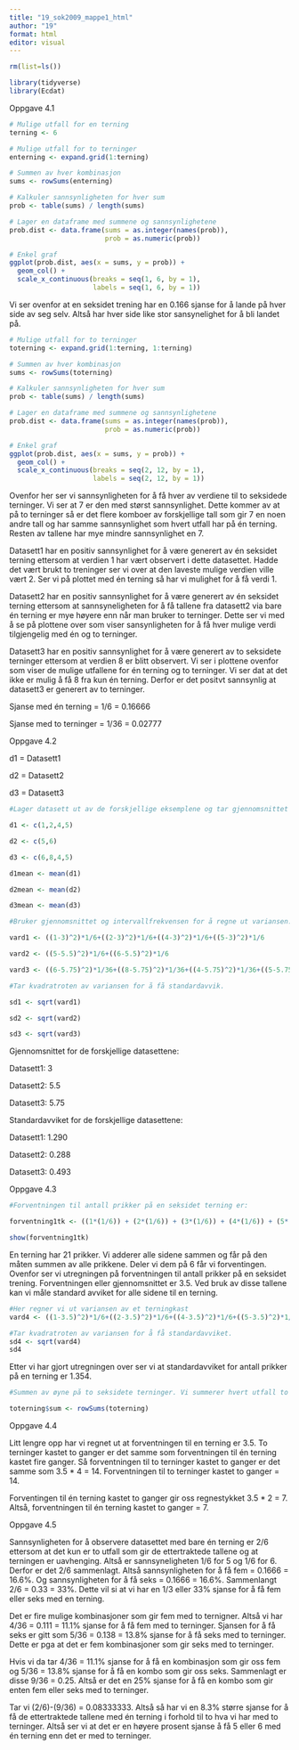 ---
title: "19_sok2009_mappe1_html"
author: "19"
format: html
editor: visual
---

```{r}

rm(list=ls())

library(tidyverse)
library(Ecdat)
```

Oppgave 4.1

```{r}

# Mulige utfall for en terning
terning <- 6

# Mulige utfall for to terninger
enterning <- expand.grid(1:terning)

# Summen av hver kombinasjon
sums <- rowSums(enterning)

# Kalkuler sannsynligheten for hver sum
prob <- table(sums) / length(sums)

# Lager en dataframe med summene og sannsynlighetene
prob.dist <- data.frame(sums = as.integer(names(prob)),
                        prob = as.numeric(prob))

# Enkel graf
ggplot(prob.dist, aes(x = sums, y = prob)) +
  geom_col() +
  scale_x_continuous(breaks = seq(1, 6, by = 1), 
                     labels = seq(1, 6, by = 1))
```

Vi ser ovenfor at en seksidet trening har en 0.166 sjanse for å lande på hver side av seg selv. Altså har hver side like stor sansynelighet for å bli landet på.

```{r}

# Mulige utfall for to terninger
toterning <- expand.grid(1:terning, 1:terning)

# Summen av hver kombinasjon
sums <- rowSums(toterning)

# Kalkuler sannsynligheten for hver sum
prob <- table(sums) / length(sums)

# Lager en dataframe med summene og sannsynlighetene
prob.dist <- data.frame(sums = as.integer(names(prob)),
                        prob = as.numeric(prob))

# Enkel graf
ggplot(prob.dist, aes(x = sums, y = prob)) +
  geom_col() +
  scale_x_continuous(breaks = seq(2, 12, by = 1), 
                     labels = seq(2, 12, by = 1))
```

Ovenfor her ser vi sannsynligheten for å få hver av verdiene til to seksidede terninger. Vi ser at 7 er den med størst sannsynlighet. Dette kommer av at på to terninger så er det flere komboer av forskjellige tall som gir 7 en noen andre tall og har samme sannsynlighet som hvert utfall har på én terning. Resten av tallene har mye mindre sannsynlighet en 7.

Datasett1 har en positiv sannsynlighet for å være generert av én seksidet terning ettersom at verdien 1 har vært observert i dette datasettet. Hadde det vært brukt to treninger ser vi over at den laveste mulige verdien ville vært 2. Ser vi på plottet med én terning så har vi mulighet for å få verdi 1.

Datasett2 har en positiv sannsynlighet for å være generert av én seksidet terning ettersom at sannsyneligheten for å få tallene fra datasett2 via bare én terning er mye høyere enn når man bruker to terninger. Dette ser vi med å se på plottene over som viser sansynligheten for å få hver mulige verdi tilgjengelig med én og to terninger.

Datasett3 har en positiv sannsynlighet for å være generert av to seksidete terninger ettersom at verdien 8 er blitt observert. Vi ser i plottene ovenfor som viser de mulige utfallene for én terning og to terninger. Vi ser dat at det ikke er mulig å få 8 fra kun én terning. Derfor er det positvt sannsynlig at datasett3 er generert av to terninger.

Sjanse med én terning = 1/6 = 0.16666

Sjanse med to terninger = 1/36 = 0.02777

Oppgave 4.2

d1 = Datasett1

d2 = Datasett2

d3 = Datasett3

```{r}

#Lager datasett ut av de forskjellige eksemplene og tar gjennomsnittet av dem.

d1 <- c(1,2,4,5)

d2 <- c(5,6)

d3 <- c(6,8,4,5)

d1mean <- mean(d1)

d2mean <- mean(d2)

d3mean <- mean(d3)
```

```{r}

#Bruker gjennomsnittet og intervallfrekvensen for å regne ut variansen.

vard1 <- ((1-3)^2)*1/6+((2-3)^2)*1/6+((4-3)^2)*1/6+((5-3)^2)*1/6

vard2 <- ((5-5.5)^2)*1/6+((6-5.5)^2)*1/6

vard3 <- ((6-5.75)^2)*1/36+((8-5.75)^2)*1/36+((4-5.75)^2)*1/36+((5-5.75)^2)*1/36
```

```{r}

#Tar kvadratroten av variansen for å få standardavvik.

sd1 <- sqrt(vard1)

sd2 <- sqrt(vard2)

sd3 <- sqrt(vard3)
```

Gjennomsnittet for de forskjellige datasettene:

Datasett1: 3

Datasett2: 5.5

Datasett3: 5.75

Standardavviket for de forskjellige datasettene:

Datasett1: 1.290

Datasett2: 0.288

Datasett3: 0.493

Oppgave 4.3

```{r}
#Forventningen til antall prikker på en seksidet terning er:

forventning1tk <- ((1*(1/6)) + (2*(1/6)) + (3*(1/6)) + (4*(1/6)) + (5*(1/6)) + (6*(1/6)))

show(forventning1tk)
```

En terning har 21 prikker. Vi adderer alle sidene sammen og får på den måten summen av alle prikkene. Deler vi dem på 6 får vi forventingen. Ovenfor ser vi utregningen på forventningen til antall prikker på en seksidet trening. Forventningen eller gjennomsnittet er 3.5. Ved bruk av disse tallene kan vi måle standard avviket for alle sidene til en terning.

```{r}
#Her regner vi ut variansen av et terningkast
vard4 <- ((1-3.5)^2)*1/6+((2-3.5)^2)*1/6+((4-3.5)^2)*1/6+((5-3.5)^2)*1/6

#Tar kvadratroten av variansen for å få standardavviket.
sd4 <- sqrt(vard4)
sd4
```

Etter vi har gjort utregningen over ser vi at standardavviket for antall prikker på en terning er 1.354.

```{r}
#Summen av øyne på to seksidete terninger. Vi summerer hvert utfall to terninger kan gi.

toterning$sum <- rowSums(toterning)
```

Oppgave 4.4

Litt lengre opp har vi regnet ut at forventningen til en terning er 3.5. To terninger kastet to ganger er det samme som forventningen til én terning kastet fire ganger. Så forventningen til to terninger kastet to ganger er det samme som 3.5 \* 4 = 14. Forventningen til to terninger kastet to ganger = 14.

Forventingen til én terning kastet to ganger gir oss regnestykket 3.5 \* 2 = 7. Altså, forventningen til én terning kastet to ganger = 7.

Oppgave 4.5

Sannsynligheten for å observere datasettet med bare én terning er 2/6 ettersom at det kun er to utfall som gir de ettertraktede tallene og at terningen er uavhenging. Altså er sannsyneligheten 1/6 for 5 og 1/6 for 6. Derfor er det 2/6 sammenlagt. Altså sannsynligheten for å få fem = 0.1666 = 16.6%. Og sannsynligheten for å få seks = 0.1666 = 16.6%. Sammenlangt 2/6 = 0.33 = 33%. Dette vil si at vi har en 1/3 eller 33% sjanse for å få fem eller seks med en terning.

Det er fire mulige kombinasjoner som gir fem med to ternigner. Altså vi har 4/36 = 0.111 = 11.1% sjanse for å få fem med to terninger. Sjansen for å få seks er gitt som 5/36 = 0.138 = 13.8% sjanse for å få seks med to terninger. Dette er pga at det er fem kombinasjoner som gir seks med to terninger.

Hvis vi da tar 4/36 = 11.1% sjanse for å få en kombinasjon som gir oss fem og 5/36 = 13.8% sjanse for å få en kombo som gir oss seks. Sammenlagt er disse 9/36 = 0.25. Altså er det en 25% sjanse for å få en kombo som gir enten fem eller seks med to terninger.

Tar vi (2/6)-(9/36) = 0.08333333. Altså så har vi en 8.3% større sjanse for å få de ettertraktede tallene med én terning i forhold til to hva vi har med to terninger. Altså ser vi at det er en høyere prosent sjanse å få 5 eller 6 med én terning enn det er med to terninger.
